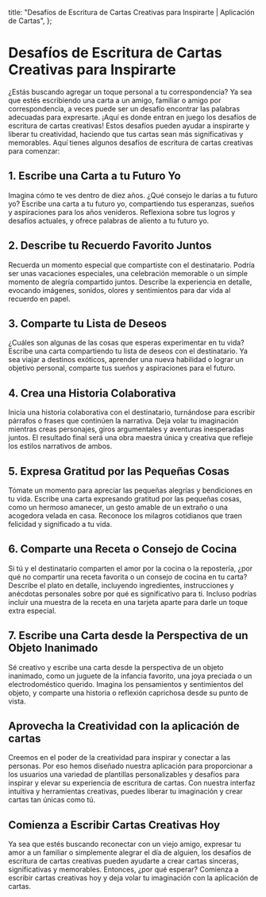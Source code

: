 
  title: "Desafíos de Escritura de Cartas Creativas para Inspirarte | Aplicación de Cartas",
};

# Desafíos de Escritura de Cartas Creativas para Inspirarte

<MdxImage src="/blog/creative-letter-writing-prompts.jpg" alt="Desafíos de Escritura de Cartas Creativas para Inspirarte" width={800} height={700} />

¿Estás buscando agregar un toque personal a tu correspondencia? Ya sea que estés escribiendo una carta a un amigo, familiar o amigo por correspondencia, a veces puede ser un desafío encontrar las palabras adecuadas para expresarte. ¡Aquí es donde entran en juego los desafíos de escritura de cartas creativas! Estos desafíos pueden ayudar a inspirarte y liberar tu creatividad, haciendo que tus cartas sean más significativas y memorables. Aquí tienes algunos desafíos de escritura de cartas creativas para comenzar:

## 1. Escribe una Carta a tu Futuro Yo

Imagina cómo te ves dentro de diez años. ¿Qué consejo le darías a tu futuro yo? Escribe una carta a tu futuro yo, compartiendo tus esperanzas, sueños y aspiraciones para los años venideros. Reflexiona sobre tus logros y desafíos actuales, y ofrece palabras de aliento a tu futuro yo.

## 2. Describe tu Recuerdo Favorito Juntos

Recuerda un momento especial que compartiste con el destinatario. Podría ser unas vacaciones especiales, una celebración memorable o un simple momento de alegría compartido juntos. Describe la experiencia en detalle, evocando imágenes, sonidos, olores y sentimientos para dar vida al recuerdo en papel.

## 3. Comparte tu Lista de Deseos

¿Cuáles son algunas de las cosas que esperas experimentar en tu vida? Escribe una carta compartiendo tu lista de deseos con el destinatario. Ya sea viajar a destinos exóticos, aprender una nueva habilidad o lograr un objetivo personal, comparte tus sueños y aspiraciones para el futuro.

## 4. Crea una Historia Colaborativa

Inicia una historia colaborativa con el destinatario, turnándose para escribir párrafos o frases que continúen la narrativa. Deja volar tu imaginación mientras creas personajes, giros argumentales y aventuras inesperadas juntos. El resultado final será una obra maestra única y creativa que refleje los estilos narrativos de ambos.

## 5. Expresa Gratitud por las Pequeñas Cosas

Tómate un momento para apreciar las pequeñas alegrías y bendiciones en tu vida. Escribe una carta expresando gratitud por las pequeñas cosas, como un hermoso amanecer, un gesto amable de un extraño o una acogedora velada en casa. Reconoce los milagros cotidianos que traen felicidad y significado a tu vida.

## 6. Comparte una Receta o Consejo de Cocina

Si tú y el destinatario comparten el amor por la cocina o la repostería, ¿por qué no compartir una receta favorita o un consejo de cocina en tu carta? Describe el plato en detalle, incluyendo ingredientes, instrucciones y anécdotas personales sobre por qué es significativo para ti. Incluso podrías incluir una muestra de la receta en una tarjeta aparte para darle un toque extra especial.

## 7. Escribe una Carta desde la Perspectiva de un Objeto Inanimado

Sé creativo y escribe una carta desde la perspectiva de un objeto inanimado, como un juguete de la infancia favorito, una joya preciada o un electrodoméstico querido. Imagina los pensamientos y sentimientos del objeto, y comparte una historia o reflexión caprichosa desde su punto de vista.

## Aprovecha la Creatividad con la aplicación de cartas

Creemos en el poder de la creatividad para inspirar y conectar a las personas. Por eso hemos diseñado nuestra aplicación para proporcionar a los usuarios una variedad de plantillas personalizables y desafíos para inspirar y elevar su experiencia de escritura de cartas. Con nuestra interfaz intuitiva y herramientas creativas, puedes liberar tu imaginación y crear cartas tan únicas como tú.

## Comienza a Escribir Cartas Creativas Hoy

Ya sea que estés buscando reconectar con un viejo amigo, expresar tu amor a un familiar o simplemente alegrar el día de alguien, los desafíos de escritura de cartas creativas pueden ayudarte a crear cartas sinceras, significativas y memorables. Entonces, ¿por qué esperar? Comienza a escribir cartas creativas hoy y deja volar tu imaginación con la aplicación de cartas.